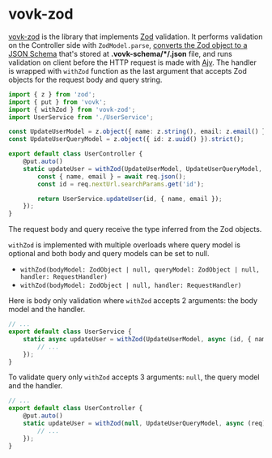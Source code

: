 # vovk-zod

[vovk-zod](https://github.com/finom/vovk-zod) is the library that implements [Zod](https://zod.dev/) validation. It performs validation on the Controller side with `ZodModel.parse`, [converts the Zod object to a JSON Schema](https://www.npmjs.com/package/zod-to-json-schema) that's stored at **.vovk-schema/*/.json** file, and runs validation on client before the HTTP request is made with [Ajv](https://ajv.js.org/). The handler is wrapped with `withZod` function as the last argument that accepts Zod objects for the request body and query string.

```ts filename="/src/modules/user/UserController.ts"
import { z } from 'zod';
import { put } from 'vovk';
import { withZod } from 'vovk-zod';
import UserService from './UserService';

const UpdateUserModel = z.object({ name: z.string(), email: z.email() }).strict();
const UpdateUserQueryModel = z.object({ id: z.uuid() }).strict();

export default class UserController {
    @put.auto()
    static updateUser = withZod(UpdateUserModel, UpdateUserQueryModel, async (req) => {
        const { name, email } = await req.json();
        const id = req.nextUrl.searchParams.get('id');

        return UserService.updateUser(id, { name, email });
    });
}
```

The request body and query receive the type inferred from the Zod objects.

`withZod` is implemented with multiple overloads where query model is optional and both body and query models can be set to null.

- `withZod(bodyModel: ZodObject | null, queryModel: ZodObject | null, handler: RequestHandler)`
- `withZod(bodyModel: ZodObject | null, handler: RequestHandler)`

Here is body only validation where `withZod` accepts 2 arguments: the body model and the handler.

```ts filename="/src/modules/user/UserService.ts"
// ...
export default class UserService {
    static async updateUser = withZod(UpdateUserModel, async (id, { name, email }) => {
        // ...
    });
}
```

To validate query only `withZod` accepts 3 arguments: `null`, the query model and the handler.

```ts filename="/src/modules/user/UserController.ts"
// ...
export default class UserController {
    @put.auto()
    static updateUser = withZod(null, UpdateUserQueryModel, async (req) => {
        // ...
    });
}
```